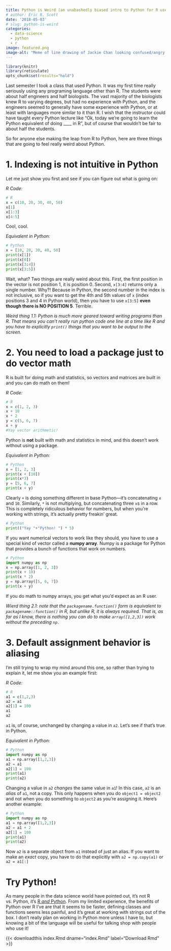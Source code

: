 ```yaml
---
title: Python is Weird (an unabashedly biased intro to Python for R users)
# author: Eric R. Scott
date: '2018-05-03'
# slug: python-is-weird
categories:
  - data-science
  - python
  - r
image: featured.png
image-alt: "Meme of line drawing of Jackie Chan looking confused/angry next to a Python logo"
---
```



```r
library(knitr)
library(reticulate)
opts_chunk$set(results="hold")
```

Last semester I took a class that used Python.
It was my first time really seriously using any programing language other than R.
The students were about half engineers and half biologists.
The vast majority of the biologists knew R to varying degrees, but had no experience with Python, and the engineers seemed to generally have some experience with Python, or at least with languages more similar to it than R.
I wish that the instructor could have taught every Python lecture like "Ok, today we're going to learn the Python equivalent of doing \_\_\_\_ in R", but of course that wouldn't be fair to about half the students.

So for anyone else making the leap from R to Python, here are three things that are going to feel really weird about Python.

# 1. Indexing is not intuitive in Python

Let me just show you first and see if you can figure out what is going on:

*R Code:*

```r
# R
x = c(10, 20, 30, 40, 50)
x[1]
x[1:3]
x[4:5]
```

Cool, cool.

*Equivalent in Python:*

```python
# Python
x = [10, 20, 30, 40, 50]
print(x[1])
print(x[0])
print(x[3:4])
print(x[3:5])
```

Wait, what?
Two things are really weird about this.
First, the first position in the vector is not position 1, it is position 0.
Second, `x[3:4]` returns only a single number.
Why?!
Because in Python, the second number in the index is not inclusive, so if you want to get the 4th and 5th values of `x` (index positions 3 and 4 in Python world), then you have to use `x[3:5]` **even though there is NO POSITION 5**.
Terrible.

*Weird thing 1.1: Python is much more geared toward writing programs than R. That means you can't really run python code one line at a time like R and you have to explicitly `print()` things that you want to be output to the screen.*

# 2. You need to load a package just to do vector math

R is built for doing math and statistics, so vectors and matrices are built in and you can do math on them!

*R Code:*

```r
# R
x = c(1, 2, 3)
x + 10
x * 2
y = c(5, 6, 7)
x + y
#Yay vector arithmetic!
```

Python is **not** built with math and statistics in mind, and this doesn't work without using a package.

*Equivalent in Python:*

```python
# Python
x = [1, 2, 3]
print(x + [10]) 
print(x*3) 
y = [5, 6, 7]
print(x + y) 
```

Clearly `+` is doing something different in base Python---it's concatenating `x` and `10`.
Similarly, `*` is not multiplying, but concatenating three `x`s in a row.
This is completely ridiculous behavior for numbers, but when you're working with strings, it's actually pretty freakin' great.

```python
# Python
print(("Yay "+"Python! ") * 5)
```

If you want numerical vectors to work like they should, you have to use a special kind of vector called a **numpy array**.
Numpy is a package for Python that provides a bunch of functions that work on numbers.

```python
# Python
import numpy as np
x = np.array([1, 2, 3])
print(x + 10)
print(x * 2) 
y = np.array([5, 6, 7])
print(x + y)
```

If you do math to numpy arrays, you get what you'd expect as an R user.

*Wierd thing 2.1: note that the `packagename.function()` form is equivalent to `packagename::function()` in R, but unlike R, it is always required. That is, as far as I know, there is nothing you can do to make `array([1,2,3])` work without the preceding `np.`*

# 3. Default assignment behavior is aliasing

I'm still trying to wrap my mind around this one, so rather than trying to explain it, let me show you an example first:

*R Code:*

```r
# R
a1 = c(1,2,3)
a2 = a1
a2[1] = 100
a1
a2
```

`a1` is, of course, unchanged by changing a value in `a2`.
Let's see if that's true in Python.

*Equivalent in Python:*

```python
# Python
import numpy as np
a1 = np.array([1,2,3])
a2 = a1
a2[1] = 100
print(a1)
print(a2)
```

Changing a value in `a2` *changes* the same value in `a1`!
In this case, `a2` is an *alias* of `a1`, not a copy.
This only happens when you do `object1 = object2` and not when you do something to `object2` as you're assigning it.
Here's another example:

```python
# Python
import numpy as np
a1 = np.array([1,2,3])
a2 = a1 + 2
a2[1] = 100
print(a1)
print(a2)
```

Now `a2` is a separate object from `a1` instead of just an alias.
If you want to make an *exact* copy, you have to do that explicitly with `a2 = np.copy(a1)` or `a2 = a1[:]`

# Try Python!

As many people in the data science world have pointed out, it's not R vs. Python, it's [R *and* Python](https://www.datasciencecentral.com/profiles/blogs/r-vs-python-r-and-python-and-something-else).
From my limited experience, the benefits of Python over R I've are that it seems to be faster, defining classes and functions seems less painful, and it's great at working with strings out of the box.
I don't really plan on working in Python more unless I have to, but knowing a bit of the language will be useful for talking shop with people who use it!

{{< downloadthis index.Rmd dname="index.Rmd" label="Download Rmd" >}}

